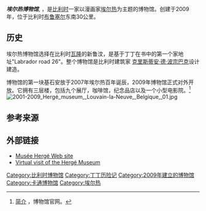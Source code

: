 {{Infobox museum
| name             = 埃尔热博物馆<br>Hergé Museum
| native_name      = Musée Hergé
| native_name_lang = French
| image            = File:Louvain-la-Neuve Musee Herge.JPG|220px
| caption          = 2009年正在建造中的博物馆
| alt              = An outside view of a contemporary building.
| map_type         = Belgium
| map_caption      = 埃尔热博物馆在比利时的位置
| map_size         =
| latitude         = 50.671115
| longitude        = 4.612809
| coordinates_type = 
| coordinates_region = 
| coordinates_display = 
| coordinates_format = 
| coordinates      = 
| established = {{Start date|2009|06|02|df=y}}
| dissolved        = 
| location         = {{BEL}}[[新鲁汶|新鲁汶]]Rue Labrador 26<br/>1348
| collection       = 
| visitors         = 
| architect = [[克里斯蒂安·德·波宗巴克|克里斯蒂安·德·波宗巴克]]
| director         = 
| president        = 
| curator          = 
| owner            =
| publictransit    = 
| car_park         = 
| network          = 
| website          = {{URL|http://www.museeherge.com/en}}
}}
'''''埃尔热博物馆''''', {{lang-fr|Musée Hergé}} ，是[[比利时|比利时]]一家以漫画家[[埃尔热|埃尔热]]为主题的博物馆。创建于2009年，位于比利时[[布鲁塞尔|布鲁塞尔]]东南30公里。

==历史==
埃尔热博物馆选择在比利时[[瓦隆|瓦隆]]的新鲁汶，是基于丁丁在书中的第一个家地址"Labrador road 26"。整个博物馆是比利时建筑家 [[克里斯蒂安·德·波宗巴克|克里斯蒂安·德·波宗巴克]]设计建造。

博物馆的第一块基石安放于2007年埃尔热百年诞辰，2009年博物馆正式对外开放。它拥有三层楼，包括九个展厅，咖啡馆，纪念品店以及一个小型电影院。<ref>[http://www.museeherge.com/en 简介] {{Wayback|url=http://www.museeherge.com/en |date=20210110120951 }}，博物馆官网。</ref>
[[File:2001-2009_Hergé_museum,_Louvain-la-Neuve,_Belgique,_01.jpg|thumb]]

==参考来源==
{{reflist|colwidth=30em}}

==外部链接==
* [http://www.museeherge.com/en Musée Hergé Web site] {{Wayback|url=http://www.museeherge.com/en |date=20210110120951 }}
* [http://en.tintin.com/news/index/rub/0/id/4324/0/go-on-a-virtual-visit-of-the-herge-museum Virtual visit of the Hergé Museum] {{Wayback|url=http://en.tintin.com/news/index/rub/0/id/4324/0/go-on-a-virtual-visit-of-the-herge-museum |date=20200918231111 }}

{{coord|50.6712|4.6130|type:landmark_region:BE|display=title}}

{{DEFAULTSORT:Herge}}
[[Category:比利时博物馆|Category:比利时博物馆]]
[[Category:丁丁历险记|Category:丁丁历险记]]
[[Category:2009年建立的博物馆|Category:2009年建立的博物馆]]
[[Category:卡通博物馆|Category:卡通博物馆]]
[[Category:埃尔热|Category:埃尔热]]